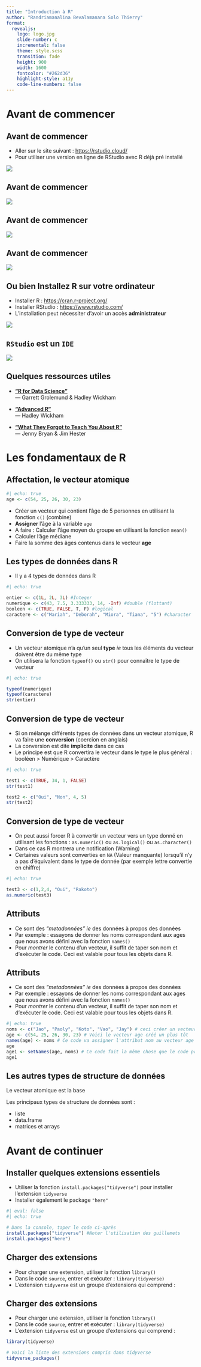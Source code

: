```yaml
---
title: "Introduction à R"
author: "Randriamanalina Bevalamanana Solo Thierry"
format: 
  revealjs:
    logo: logo.jpg 
    slide-number: c
    incremental: false
    theme: style.scss
    transition: fade
    height: 900
    width: 1600
    fontcolor: "#262d36"
    highlight-style: a11y
    code-line-numbers: false
---
```


# Avant de commencer 

## Avant de commencer

-   Aller sur le site suivant : <https://rstudio.cloud/>
-   Pour utiliser une version en ligne de RStudio avec R déjà pré installé 

![](img/rstudiocloud1.png)

## Avant de commencer

![](img/rstudiocloud2.png)

## Avant de commencer

![](img/rstudiocloud3.png)

## Avant de commencer

![](img/rstudiocloud4.png)

## Ou bien Installez R sur votre ordinateur

-   Installer R : <https://cran.r-project.org/>
-   Installer RStudio : <https://www.rstudio.com/>
-   L'installation peut nécessiter d'avoir un accès **administrateur**

![](img/project.png)

## `RStudio` est un `IDE`

![](img/rstudio_pane_layout.png)


## Quelques ressources utiles

- [__"R for Data Science"__](https://r4ds.had.co.nz/)  
  --- Garrett Grolemund & Hadley Wickham

- [__"Advanced R"__](https://adv-r.hadley.nz/)  
  --- Hadley Wickham

- [__"What They Forgot to Teach You About R"__](https://rstats.wtf/)  
  --- Jenny Bryan & Jim Hester

# Les fondamentaux de R

## Affectation, le vecteur atomique

```r
#| echo: true
age <- c(54, 25, 26, 30, 23)

```

- Créer un vecteur qui contient l'âge de 5 personnes en utilisant la fonction `c()` (combine)
- **Assigner** l'âge à la variable `age`
- A faire : Calculer l'âge moyen du groupe en utilisant la fonction `mean()`
- Calculer l'âge médiane
- Faire la somme des âges contenus dans le vecteur **age**

## Les types de données dans R

- Il y a 4 types de données dans R

```r
#| echo: true

entier <- c(1L, 2L, 3L) #Integer
numerique <- c(43, 7.5, 3.333333, 14, -Inf) #double (flottant)
booleen <- c(TRUE, FALSE, T, F) #logical
caractere <- c("Mariah", "Deborah", "Miora", "Tiana", "5") #character

```


## Conversion de type de vecteur

- Un vecteur atomique n'a qu'un seul **type** *ie* tous les éléments du vecteur doivent être du même type
- On utilisera la fonction `typeof()` ou `str()` pour connaître le type de vecteur

```r
#| echo: true

typeof(numerique)
typeof(caractere)
str(entier)

```

## Conversion de type de vecteur

- Si on mélange différents types de données dans un vecteur atomique, R va faire une **conversion** (coercion en anglais)
- La conversion est dite **implicite** dans ce cas
- Le principe est que R convertira le vecteur dans le type le plus général : booléen > Numérique > Caractère

```r
#| echo: true

test1 <- c(TRUE, 34, 1, FALSE)
str(test1)

test2 <- c("Oui", "Non", 4, 5)
str(test2)

```

## Conversion de type de vecteur

- On peut aussi forcer R à convertir un vecteur vers un type donné en utilisant les fonctions : `as.numeric()` ou  `as.logical()` ou `as.character()`
- Dans ce cas R montrera une notification (Warning) 
- Certaines valeurs sont converties en `NA` (Valeur manquante) lorsqu'il n'y a pas d'équivalent dans le type de donnée (par exemple lettre convertie en chiffre)

```r
#| echo: true

test3 <- c(1,2,4, "Oui", "Rakoto")
as.numeric(test3)

```

## Attributs

::: {.incremental}
- Ce sont des *"metadonnées"*  *ie* des données à propos des données
- Par exemple :  essayons de donner les noms correspondant aux ages que nous avons défini avec la fonction `names()`
- Pour *montrer* le contenu d'un vecteur, il suffit de taper son nom et d'exécuter le code. Ceci est valable pour tous les objets dans R.
:::

## Attributs

- Ce sont des *"metadonnées"*  *ie* des données à propos des données
- Par exemple :  essayons de donner les noms correspondant aux ages que nous avons défini avec la fonction `names()`
- Pour *montrer* le contenu d'un vecteur, il suffit de taper son nom et d'exécuter le code. Ceci est valable pour tous les objets dans R.

```r
#| echo: true
noms <- c("Jao", "Paoly", "Koto", "Vao", "Jay") # ceci créer un vecteur de noms
age <- c(54, 25, 26, 30, 23) # Voici le vecteur age créé un plus tôt
names(age) <- noms # Ce code va assigner l'attribut nom au vecteur age grâce à la fonction names()
age
age1 <- setNames(age, noms) # Ce code fait la même chose que le code précédent
age1

```


## Les autres types de structure de données

Le vecteur atomique est la base

Les principaux types de structure de données sont :


- liste
- data.frame
- matrices et arrays

# Avant de continuer

## Installer quelques extensions essentiels

-   Utiliser la fonction `install.packages("tidyverse")` pour installer l'extension `tidyverse` 
-   Installer également le package `"here"`

```r
#| eval: false
#| echo: true

# Dans la console, taper le code ci-après
install.packages("tidyverse") #Noter l'utilisation des guillemets
install.packages("here")


```


## Charger des extensions

::: {.incremental}
-   Pour charger une extension, utiliser la fonction `library()`
-   Dans le code `source`, entrer et exécuter : `library(tidyverse)`
-   L'extension `tidyverse` est un groupe d'extensions qui comprend :
:::


## Charger des extensions

-   Pour charger une extension, utiliser la fonction `library()`
-   Dans le code `source`, entrer et exécuter : `library(tidyverse)`
-   L'extension `tidyverse` est un groupe d'extensions qui comprend :


```r
library(tidyverse)

# Voici la liste des extensions compris dans tidyverse
tidyverse_packages()


```


